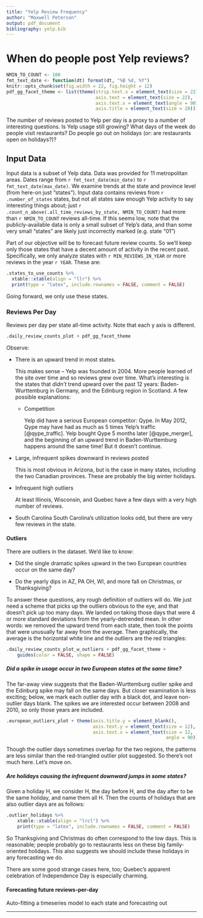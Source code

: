 ```yaml
---
title: "Yelp Review Frequency"
author: "Maxwell Peterson"
output: pdf_document
bibliography: yelp.bib
---
```


# When do people post Yelp reviews?

```r
NMIN_TO_COUNT <- 100
fmt_text_date <- function(dt) format(dt, "%B %d, %Y")
knitr::opts_chunk$set(fig.width = 22, fig.height = 12)
pdf_gg_facet_theme <- list(theme(strip.text.x = element_text(size = 22),
                                 axis.text = element_text(size = 22),
                                 axis.text.x = element_text(angle = 90),
                                 axis.title = element_text(size = 28)))
```

The number of reviews posted to Yelp per day is a proxy to
a number of interesting questions. Is Yelp usage still growing? What days of
the week do people visit restaurants? Do people go out on holidays (or: are
restaurants open on holidays?)?

## Input Data
Input data is a subset of Yelp data. Data was provided for 11 metropolitan areas.
Dates range from `r fmt_text_date(min_date)` to
`r fmt_text_date(max_date)`. We examine trends at the state and province level
(from here-on just "states"). Input data contains reviews from
`r .number_of_states` states, but not all states saw enough Yelp activity to
say interesting things about; just
`r .count_n_above(.all_time_reviews_by_state, NMIN_TO_COUNT)`
had more than `r NMIN_TO_COUNT` reviews all-time. If this seems low, note that
the publicly-available data is only a small subset of Yelp's data, and than
some very small "states" are likely just incorrectly marked (e.g. state "01")

Part of our objective will be to forecast future review counts. So we'll
keep only those states that have a decent amount of activity in the recent past.
Specifically, we only analyze states with `r MIN_REVIEWS_IN_YEAR` or more
reviews in the year `r YEAR`.  These are:
```r
.states_to_use_counts %>%
  xtable::xtable(align = "llr") %>%
  print(type = "latex", include.rownames = FALSE, comment = FALSE)
```

Going forward, we only use these states.

\pagebreak
      	
### Reviews Per Day
Reviews per day per state all-time activity.
Note that each y axis is different.

```r
.daily_review_counts_plot + pdf_gg_facet_theme
```

Observe:
	
* There is an upward trend in most states.
  
    This makes sense -- Yelp was founded
    in 2004. More people learned of the site over time and so reviews grew over time.
    What's interesting is the states that *didn't* trend upward over the past 12 years:
    Baden-Wurttemburg in Germany, and the Edinburg region in Scotland. A few
    possible explanations:

    + Competition
    
        Yelp did have a serious European competitor: Qype. In May 2012, Qype 
        may have had as much as 5 times Yelp's traffic [@qype_traffic].
	Yelp bought Qype 5 months later [@qype_merger], and the beginning of an
	upward trend in Baden-Wurttemburg happens around the same time!
	But it doesn't continue.

* Large, infrequent spikes downward in reviews posted

    This is most obvious in Arizona, but is the case in many states, including
    the two Canadian provinces. These are probably the big winter holidays.

* Infrequent high outliers

    At least Illinois, Wisconsin, and Quebec have a few days with a very high
    number of reviews.

* South Carolina
    South Carolina's utilization looks odd, but there are very few reviews
    in the state.

\pagebreak
    
#### Outliers
There are outliers in the dataset. We'd like to know:

* Did the single dramatic spikes upward in the two European countries occur
  on the same day?

* Do the yearly dips in AZ, PA OH, WI, and more fall on Christmas, or
  Thanksgiving?

To answer these questions, any rough definition of outliers will do.
We just need a scheme that picks up the outliers obvious to the eye, 
and that doesn't pick up too many days.
We landed on taking those days that were 4 or more standard deviations from
the yearly-detrended mean. In other words: we removed the upward trend from
each state, then took the points that were unusually far away from the average.
Then graphically, the average is the horizontal white line and the
outliers are the red triangles:

```r
.daily_review_counts_plot_w_outliers + pdf_gg_facet_theme +
    guides(color = FALSE, shape = FALSE)
```

##### Did a spike in usage occur in two European states at the same time?
	
The far-away view suggests that the Baden-Wurttemburg outlier spike
and the Edinburg spike may fall on the same days. But closer examination
is less exciting; below, we mark each outlier day with a black dot, and leave
non-outlier days blank. The spikes we are interested occur between 2008 and
2010, so only those years are included.

```r
.european_outliers_plot + theme(axis.title.y = element_blank(),
                                axis.text.y = element_text(size = 12),
                                axis.text.x = element_text(size = 12,
                                                           angle = 90))
```

Though the outlier  days sometimes overlap for the two regions,
the patterns are less similar than the red-triangled outlier plot suggested. So
there's not much here. Let's move on.  

\pagebreak
	
##### Are holidays causing the infrequent downward jumps in some states?

Given a holiday H, we consider H, the day before H, and the day after to be
the same holiday, and name them all H.
Then the counts of holidays that are also outlier days are as follows:
```r
.outlier_holidays %>%
    xtable::xtable(align = "lrcl") %>%
    print(type = "latex", include.rownames = FALSE, comment = FALSE)
```

So Thanksgiving and Christmas do often correspond to the low days. This
is reasonable; people probably go to restaurants less on these big family-oriented
holidays. This also suggests we should include these holidays in any forecasting we do.  

There are some good strange cases here, too; Quebec's apparent celebration of
Independence Day is especially charming.

\pagebreak

#### Forecasting future reviews-per-day

Auto-fitting a timeseries model to each state and forecasting out
     
*****